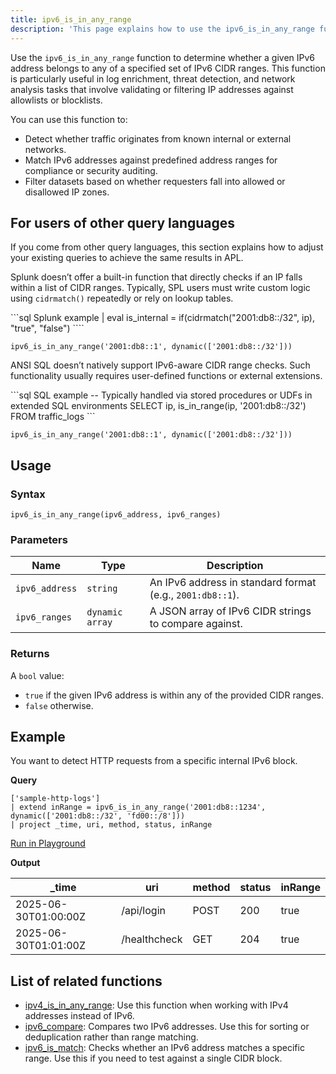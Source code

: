 ```yaml
---
title: ipv6_is_in_any_range
description: 'This page explains how to use the ipv6_is_in_any_range function in APL.'
---
```


Use the `ipv6_is_in_any_range` function to determine whether a given IPv6 address belongs to any of a specified set of IPv6 CIDR ranges. This function is particularly useful in log enrichment, threat detection, and network analysis tasks that involve validating or filtering IP addresses against allowlists or blocklists.

You can use this function to:
- Detect whether traffic originates from known internal or external networks.
- Match IPv6 addresses against predefined address ranges for compliance or security auditing.
- Filter datasets based on whether requesters fall into allowed or disallowed IP zones.

## For users of other query languages

If you come from other query languages, this section explains how to adjust your existing queries to achieve the same results in APL.

<AccordionGroup>
<Accordion title="Splunk SPL users">

Splunk doesn’t offer a built-in function that directly checks if an IP falls within a list of CIDR ranges. Typically, SPL users must write custom logic using `cidrmatch()` repeatedly or rely on lookup tables.

<CodeGroup>
```sql Splunk example
| eval is_internal = if(cidrmatch("2001:db8::/32", ip), "true", "false")
````

```kusto APL equivalent
ipv6_is_in_any_range('2001:db8::1', dynamic(['2001:db8::/32']))
```

</CodeGroup>

</Accordion>
<Accordion title="ANSI SQL users">

ANSI SQL doesn’t natively support IPv6-aware CIDR range checks. Such functionality usually requires user-defined functions or external extensions.

<CodeGroup>
```sql SQL example
-- Typically handled via stored procedures or UDFs in extended SQL environments
SELECT ip, is_in_range(ip, '2001:db8::/32') FROM traffic_logs
```

```kusto APL equivalent
ipv6_is_in_any_range('2001:db8::1', dynamic(['2001:db8::/32']))
```

</CodeGroup>

</Accordion>
</AccordionGroup>

## Usage

### Syntax

```kusto
ipv6_is_in_any_range(ipv6_address, ipv6_ranges)
```

### Parameters

| Name           | Type            | Description                                               |
| -------------- | --------------- | --------------------------------------------------------- |
| `ipv6_address` | `string`        | An IPv6 address in standard format (e.g., `2001:db8::1`). |
| `ipv6_ranges`  | `dynamic array` | A JSON array of IPv6 CIDR strings to compare against.     |

### Returns

A `bool` value:

- `true` if the given IPv6 address is within any of the provided CIDR ranges.
- `false` otherwise.

## Example

You want to detect HTTP requests from a specific internal IPv6 block.

**Query**

```kusto
['sample-http-logs']
| extend inRange = ipv6_is_in_any_range('2001:db8::1234', dynamic(['2001:db8::/32', 'fd00::/8']))
| project _time, uri, method, status, inRange
```

[Run in Playground](https://play.axiom.co/axiom-play-qf1k/query?initForm=%7B%22apl%22%3A%22%5B'sample-http-logs'%5D%20%7C%20extend%20inRange%20%3D%20ipv6_is_in_any_range('2001%3Adb8%3A%3A1234'%2C%20dynamic(%5B'2001%3Adb8%3A%3A%2F32'%2C%20'fd00%3A%3A%2F8'%5D))%20%7C%20project%20_time%2C%20id%2C%20uri%2C%20method%2C%20status%2C%20inRange%22%7D)

**Output**

| _time               | uri          | method | status | inRange
| -------------------- | ------------ | ------ | ------ | --- |
| 2025-06-30T01:00:00Z | /api/login   | POST   | 200    | true |
| 2025-06-30T01:01:00Z | /healthcheck | GET    | 204    | true |

## List of related functions

- [ipv4_is_in_any_range](/apl/scalar-functions/ip-functions/ipv4-is-in-any-range): Use this function when working with IPv4 addresses instead of IPv6.
- [ipv6_compare](/apl/scalar-functions/ip-functions/ipv6-compare): Compares two IPv6 addresses. Use this for sorting or deduplication rather than range matching.
- [ipv6_is_match](/apl/scalar-functions/ip-functions/ipv6-is-match): Checks whether an IPv6 address matches a specific range. Use this if you need to test against a single CIDR block.
